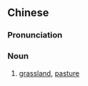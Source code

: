 {{also|草场}}
==Chinese==
{{zh-forms|s=草场}}

===Pronunciation===
{{zh-pron
|m=cǎo場
|c=cou2 coeng4
|h=pfs=chhó-chhòng
|cat=n
}}

===Noun===
{{zh-noun}}

# [[grassland]], [[pasture]]